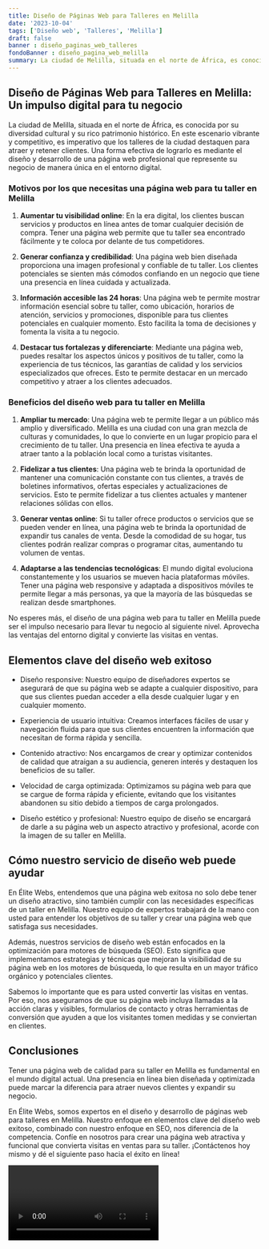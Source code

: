 ```yaml
---
title: Diseño de Páginas Web para Talleres en Melilla
date: '2023-10-04'
tags: ['Diseño web', 'Talleres', 'Melilla']
draft: false
banner : diseño_paginas_web_talleres
fondoBanner : diseño_pagina_web_melilla
summary: La ciudad de Melilla, situada en el norte de África, es conocida por su diversidad cultural y su rico patrimonio histórico. En este escenario vibrante y competitivo, es imperativo que los talleres de la ciudad destaquen para atraer y retener clientes. Una forma efectiva de lograrlo es mediante el diseño y desarrollo de una página web profesional que represente su negocio de manera única en el entorno digital.
---
```


## Diseño de Páginas Web para Talleres en Melilla: Un impulso digital para tu negocio

La ciudad de Melilla, situada en el norte de África, es conocida por su diversidad cultural y su rico patrimonio histórico. En este escenario vibrante y competitivo, es imperativo que los talleres de la ciudad destaquen para atraer y retener clientes. Una forma efectiva de lograrlo es mediante el diseño y desarrollo de una página web profesional que represente su negocio de manera única en el entorno digital.

### Motivos por los que necesitas una página web para tu taller en Melilla

1. **Aumentar tu visibilidad online**: En la era digital, los clientes buscan servicios y productos en línea antes de tomar cualquier decisión de compra. Tener una página web permite que tu taller sea encontrado fácilmente y te coloca por delante de tus competidores.

2. **Generar confianza y credibilidad**: Una página web bien diseñada proporciona una imagen profesional y confiable de tu taller. Los clientes potenciales se sienten más cómodos confiando en un negocio que tiene una presencia en línea cuidada y actualizada.

3. **Información accesible las 24 horas**: Una página web te permite mostrar información esencial sobre tu taller, como ubicación, horarios de atención, servicios y promociones, disponible para tus clientes potenciales en cualquier momento. Esto facilita la toma de decisiones y fomenta la visita a tu negocio.

4. **Destacar tus fortalezas y diferenciarte**: Mediante una página web, puedes resaltar los aspectos únicos y positivos de tu taller, como la experiencia de tus técnicos, las garantías de calidad y los servicios especializados que ofreces. Esto te permite destacar en un mercado competitivo y atraer a los clientes adecuados.

### Beneficios del diseño web para tu taller en Melilla

1. **Ampliar tu mercado**: Una página web te permite llegar a un público más amplio y diversificado. Melilla es una ciudad con una gran mezcla de culturas y comunidades, lo que lo convierte en un lugar propicio para el crecimiento de tu taller. Una presencia en línea efectiva te ayuda a atraer tanto a la población local como a turistas visitantes.

2. **Fidelizar a tus clientes**: Una página web te brinda la oportunidad de mantener una comunicación constante con tus clientes, a través de boletines informativos, ofertas especiales y actualizaciones de servicios. Esto te permite fidelizar a tus clientes actuales y mantener relaciones sólidas con ellos.

3. **Generar ventas online**: Si tu taller ofrece productos o servicios que se pueden vender en línea, una página web te brinda la oportunidad de expandir tus canales de venta. Desde la comodidad de su hogar, tus clientes podrán realizar compras o programar citas, aumentando tu volumen de ventas.

4. **Adaptarse a las tendencias tecnológicas**: El mundo digital evoluciona constantemente y los usuarios se mueven hacia plataformas móviles. Tener una página web responsive y adaptada a dispositivos móviles te permite llegar a más personas, ya que la mayoría de las búsquedas se realizan desde smartphones.

No esperes más, el diseño de una página web para tu taller en Melilla puede ser el impulso necesario para llevar tu negocio al siguiente nivel. Aprovecha las ventajas del entorno digital y convierte las visitas en ventas.

<GifSeo />

<Cta />

## Elementos clave del diseño web exitoso

- Diseño responsive: Nuestro equipo de diseñadores expertos se asegurará de que su página web se adapte a cualquier dispositivo, para que sus clientes puedan acceder a ella desde cualquier lugar y en cualquier momento.

- Experiencia de usuario intuitiva: Creamos interfaces fáciles de usar y navegación fluida para que sus clientes encuentren la información que necesitan de forma rápida y sencilla.

- Contenido atractivo: Nos encargamos de crear y optimizar contenidos de calidad que atraigan a su audiencia, generen interés y destaquen los beneficios de su taller.

- Velocidad de carga optimizada: Optimizamos su página web para que se cargue de forma rápida y eficiente, evitando que los visitantes abandonen su sitio debido a tiempos de carga prolongados.

- Diseño estético y profesional: Nuestro equipo de diseño se encargará de darle a su página web un aspecto atractivo y profesional, acorde con la imagen de su taller en Melilla.

## Cómo nuestro servicio de diseño web puede ayudar

En Élite Webs, entendemos que una página web exitosa no solo debe tener un diseño atractivo, sino también cumplir con las necesidades específicas de un taller en Melilla. Nuestro equipo de expertos trabajará de la mano con usted para entender los objetivos de su taller y crear una página web que satisfaga sus necesidades.

Además, nuestros servicios de diseño web están enfocados en la optimización para motores de búsqueda (SEO). Esto significa que implementamos estrategias y técnicas que mejoran la visibilidad de su página web en los motores de búsqueda, lo que resulta en un mayor tráfico orgánico y potenciales clientes.

Sabemos lo importante que es para usted convertir las visitas en ventas. Por eso, nos aseguramos de que su página web incluya llamadas a la acción claras y visibles, formularios de contacto y otras herramientas de conversión que ayuden a que los visitantes tomen medidas y se conviertan en clientes.

## Conclusiones

Tener una página web de calidad para su taller en Melilla es fundamental en el mundo digital actual. Una presencia en línea bien diseñada y optimizada puede marcar la diferencia para atraer nuevos clientes y expandir su negocio.

En Élite Webs, somos expertos en el diseño y desarrollo de páginas web para talleres en Melilla. Nuestro enfoque en elementos clave del diseño web exitoso, combinado con nuestro enfoque en SEO, nos diferencia de la competencia. Confíe en nosotros para crear una página web atractiva y funcional que convierta visitas en ventas para su taller. ¡Contáctenos hoy mismo y dé el siguiente paso hacia el éxito en línea!

<Video />

<CtaBot job='Talleres' city='Melilla'/>

<Gmaps query='Melilla+españa+maps' />